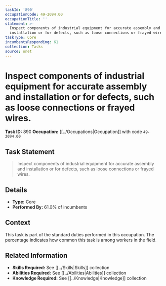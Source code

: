 ```yaml
---
taskId: '890'
occupationCode: 49-2094.00
occupationTitle: ''
statement: >-
  Inspect components of industrial equipment for accurate assembly and
  installation or for defects, such as loose connections or frayed wires.
taskType: Core
incumbentsResponding: 61
collection: Tasks
source: onet
---
```

# Inspect components of industrial equipment for accurate assembly and installation or for defects, such as loose connections or frayed wires.

**Task ID:** 890
**Occupation:** [[../Occupations|Occupation]] with code `49-2094.00`

## Task Statement

> Inspect components of industrial equipment for accurate assembly and installation or for defects, such as loose connections or frayed wires.

## Details

- **Type:** Core
- **Performed By:** 61.0% of incumbents

## Context

This task is part of the standard duties performed in this occupation. The percentage indicates how common this task is among workers in the field.

## Related Information

- **Skills Required:** See [[../Skills|Skills]] collection
- **Abilities Required:** See [[../Abilities|Abilities]] collection
- **Knowledge Required:** See [[../Knowledge|Knowledge]] collection
